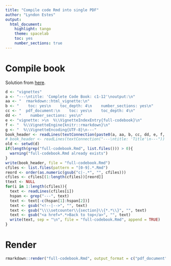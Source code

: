 ```yaml
---
title: "Compile code Rmd into single PDF"
author: "Lyndon Estes"
output: 
  html_document:
    highlight: tango
    theme: spacelab
    toc: yes 
    number_sections: true
---
```


# Compile book

Solution from [here](http://stackoverflow.com/questions/25824795/how-to-combine-two-rmarkdown-rmd-files-into-a-single-output).
```r
d <- "vignettes"
a <- "---\ntitle: 'Complete Code Book: c1-12'\noutput:\n"  
aa <- "  rmarkdown::html_vignette:\n"
b <- "    toc: yes\n    toc_depth: 4\n    number_sections: yes\n"
cc <- "  pdf_document:\n    toc: yes\n    toc_depth: 4\n"
dd <- "    number_sections: yes\n"
e <- "vignette: >\n  %\\VignetteIndexEntry{full-codebook}\n"
f <- "  %\\VignetteEngine{knitr::rmarkdown}\n"
g <- "  %\\VignetteEncoding{UTF-8}\n---"
book_header <- readLines(textConnection(paste0(a, aa, b, cc, dd, e, f, g)))
# book_header <- readLines(textConnection("---\ntitle: 'Title'\n---"))
old <- setwd(d)
if(length(grep("full-codebook.Rmd", list.files())) > 0){
  warning("full-codebook.Rmd already exists")
}
write(book_header, file = "full-codebook.Rmd")
cfiles <- list.files(pattern = "[0-9].*.Rmd")
reord <- order(as.numeric(gsub("c|-.*", "", cfiles)))
cfiles <- cfiles[(1:length(cfiles))[reord]]
ttext <- NULL
for(i in 1:length(cfiles)){
  text <- readLines(cfiles[i])
  hspan <- grep("---", text)
  text <- text[-c(hspan[1]:hspan[2])]
  text <- gsub("<!--|-->", "", text)
  text <- gsub("\\\\setcounter\\{section}\\{*.*\\}", "", text)
  text <- gsub("<a href=*.*>Back to top</a>", "", text)
  write(text, sep = "\n", file = "full-codebook.Rmd", append = TRUE)
}

```

# Render
```r
rmarkdown::render("full-codebook.Rmd", output_format = c("pdf_document"))
```

